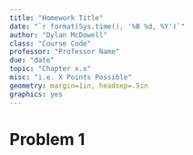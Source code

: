 ```yaml
---
title: "Homework Title"
date: "`r format(Sys.time(), '%B %d, %Y')`"
author: "Dylan McDowell"
class: "Course Code"
professor: "Professor Name"
due: "date"
topic: "Chapter x.x"
misc: "i.e. X Points Possible"
geometry: margin=1in, headsep=.5in
graphics: yes
---
```

# Problem 1
